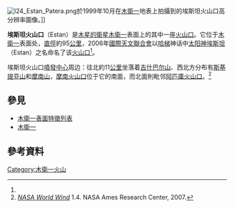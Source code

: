 [[Image:I24_Estan_Patera.png|thumb]]於1999年10月在[[木衛一|木衛一]]地表上拍攝到的埃斯坦火山口高分辨率圖像。]]

'''埃斯坦火山口'''（Estan）是[[木星的衛星|木星的衛星]][[木衛一|木衛一]]表面上的其中一座[[火山口|火山口]]。它位于[[木衛一|木衛一]]表面{{coord|21.61|N|87.71|W|globe:io_type:landmark_source:gpn|display=inline,title|notes=<ref name="PlanetaryNomenclature">{{gpn|62020|Estan Patera}}</ref>}}处，[[直徑|直徑]]約95[[公里|公里]]，2006年[[國際天文聯合會|國際天文聯合會]]以[[哈梯|哈梯]]神话中[[太阳神|太阳神]][[埃斯坦|埃斯坦]]（Estan）之名命名了该[[火山口|火山口]]<ref name="PlanetaryNomenclature"/>。

埃斯坦火山口[[噴發|噴發中心]]周边：往北約11[[公里|公里]]坐落着[[吉什巴尔山|吉什巴尔山]]、西北方分布有[[斯基提亚山|斯基提亚山]]和[[摩南山|摩南山]]，[[摩南火山口|摩南火山口]]位于它的南面，而北面則毗邻[[阿匹庫火山口|阿匹庫火山口]]。<ref>''[[NASA_World_Wind|NASA World Wind]]'' 1.4. NASA Ames Research Center, 2007.</ref>

==參見==
* [[木衛一表面特徵列表|木衛一表面特徵列表]]
* [[木衛一|木衛一]]

==參考資料==
<div class="references-small">
<references />
</div>

{{埃歐}}

[[Category:木衛一火山|Category:木衛一火山]]